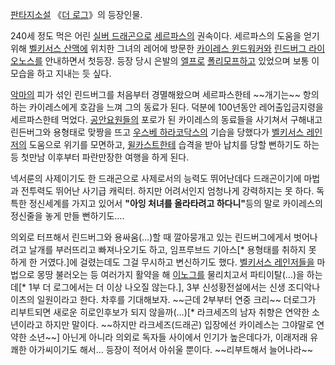 [[판타지소설]] 《[[더 로그]]》의 등장인물.

240세 정도 먹은 어린 [[실버 드래곤]]으로  [[세르파스]]의 권속이다. 세르파스의 도움을 얻기 위해 [[벨키서스 산맥]]에 위치한 그녀의 레어에 방문한 [[카이레스 윈드워커]]와 [[린드버그 라이오노스]]를 안내하면서 첫등장. 등장 당시 은발의 [[엘프]]로 [[폴리모프]]하고 있었으며 보통 이 모습을 하고 지내는 듯 싶다.

[[악마]]의 피가 섞인 린드버그를 처음부터 경멸해왔으며 세르파스한테 ~~개기는~~ 항의하는 카이레스에게 호감을 느껴 그의 동료가 된다. 덕분에 100년동안 레어출입금지령을 세르파스한테 먹었다. [[공안요원]]들의 포로가 된 카이레스의 동료들을 사기쳐서 구해내고 린든버그와 용형태로 맞짱을 뜨고 [[우스베 하라코닥스]]의 기습을 당했다가 [[벨키서스 레인저]]의 도움으로 위기를 모면하고, [[윌카스트]]한테 습격을 받아 납치를 당할 뻔하기도 하는 등 첫만남 이후부터 파란만장한 여행을 하게 된다.

넥서룬의 사제이기도 한 드래곤으로 사제로서의 능력도 뛰어난데다 드래곤이기에 마법과 전투력도 뛰어난 사기급 캐릭터. 하지만 어려서인지 엄청나게 강력하지는 못 하다. 독특한 정신세계를 가지고 있어서 '''"아잉 처녀를 올라타려고 하다니"'''등의 말로 카이레스의 정신줄을 놓게 만들 뻔하기도….

의외로 터프해서 린드버그와 용싸움(…)할 때 깔아뭉개고 있는 린드버그에게서 벗어나려고 날개를 부러뜨리고 빠져나오기도 하고, 임프루브드 기아스[* 용형태를 취하지 못 하게 한 거였다.]에 걸렸는데도 그걸 무시하고 변신하기도 했다. [[벨키서스 레인저]]들을 마법으로 몽땅 불러오는 등 여러가지 활약을 해 [[이노그]]를 물리치고서 파티이탈(…)을 하는데[* 1부 더 로그에서는 더 이상 나오질 않는다.], 3부 신성황전설에서는 신생 조디악나이츠의 일원이라고 한다. 차후를 기대해보자. ~~근데 2부부터 연중 크리~~ 더로그가 리부트되면 새로운 히로인후보가 되지 않을까(…)[* 라크세즈의 남자 취향은 연약한 소년이라고 하지만 말이다. ~~하지만 라크세즈(드래곤) 입장에선 카이레스는 그야말로 연약한 소년~~] 아닌게 아니라 의외로 독자들 사이에서 인기가 높은데다가, 이래저래 유쾌한 아가씨이기도 해서… 등장이 적어서 아쉬울 뿐이다. ~~리부트해서 늘어나라~~

